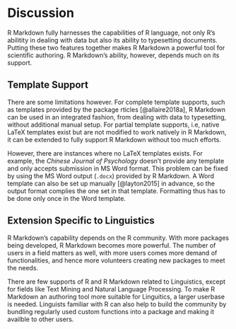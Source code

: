 # Discussion

R Markdown fully harnesses the capabilities of R language, not only R's abilitity in dealing with data but also its ability to typesetting documents. Putting these two features together makes R Markdown a powerful tool for scientific authoring. R Markdown's ability, however, depends much on its support.

## Template Support

There are some limitations however. For complete template supports, such as templates provided by the package rticles [@allaire2018a], R Markdown can be used in an integrated fashion, from dealing with data to typesetting, without additional manual setup. For partial template supports, i.e, native LaTeX templates exist but are not modified to work natively in R Markdown, it can be extended to fully support R Markdown without too much efforts.

However, there are instances where no LaTeX templates exists. For example, the *Chinese Journal of Psychology* doesn't provide any template and only accepts submission in MS Word format.
This problem can be fixed by using the MS Word output (`.docx`) provided by R Markdown. A Word template can also be set up manually [@layton2015] in advance, so the output format complies the one set in that template. Formatting thus has to be done only once in the Word template.

## Extension Specific to Linguistics

R Markdown's capability depends on the R community. With more packages being developed, R Markdown becomes more powerful. The number of users in a field matters as well, with more users comes more demand of functionalities, and hence more volunteers creating new packages to meet the needs.

There are few supports of R and R Markdown related to Linguistics, except for fields like Text Mining and Natural Language Processing. To make R Markdown an authoring tool more suitable for Linguitics, a larger userbase is needed. Linguists familiar with R can also help to build the community by bundling regularly used custom functions into a package and making it availble to other users.

